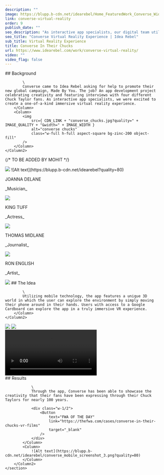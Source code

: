 ```yaml
---
description: ""
image: https://blupp.b-cdn.net/idearebel/Home_FeaturedWork_Converse_Widescreen.jpg?quality=80
link: converse-virtual-reality
order: 9
publish_date: ""
seo_description: "As interactive app specialists, our digital team utilized mobile technology featuring a unique 3D world, an immersive vr experience. See the final result!"
seo_title: "Converse Virtual Reality Experience | Idea Rebel"
sub_title: Virtual Reality Experience
title: Converse In Their Chucks
url: https://www.idearebel.com/work/converse-virtual-reality/
video: ""
video_flag: false
---
```


<section class="container max-w-6xl mx-auto py-10">
    <Column2>
        <Column>
            ## Background

            \
            Converse came to Idea Rebel asking for help to promote their new global campaign, Made By You. The job? An app development project celebrating creativity and featuring interviews with four different Chuck Taylor fans. As interactive app specialists, we were excited to create a one-of-a-kind immersive virtual reality experience.
        </Column>
        <Column>
            <img
                src={ CDN_LINK + "converse_chucks.jpg?quality=" + IMAGE_QUALITY + "&width=" + IMAGE_WIDTH }
                alt="converse chucks"
                class="w-full h-full aspect-square bg-zinc-200 object-fill"
            />
        </Column>
    </Column2>
</section>

{/* TO BE ADDED BY MOHIT */}
<section class="container mx-auto max-w-6xl py-10">
    <Column4>
        <Column>
            <div class="rounded-full border-2 border-bg-black">
                <img
                    src={ CDN_LINK + "converse_joanna_delane.jpg?quality=" + IMAGE_QUALITY + "&width=" + IMAGE_WIDTH }
                    alt="converse joanna delane"
                    class="w-full h-full aspect-square bg-zinc-200 object-fill"
                />
                ![Alt text](https://blupp.b-cdn.net/idearebel?quality=80)
                <p>JOANNA DELANE</p>
                <p>_Musician_</p>
            </div>
        </Column>
        <Column>
            <div>
                <img
                    src={ CDN_LINK + "converse_king_tuff.jpg?quality=" + IMAGE_QUALITY + "&width=" + IMAGE_WIDTH }
                    alt="converse king tuff"
                    class="w-full h-full aspect-square bg-zinc-200 object-fill"
                />
                <p>KING TUFF</p>
                <p>_Actress_</p>
            </div>
        </Column>
        <Column>
            <div>
                <img
                    src={ CDN_LINK + "converse_thomas_midlane.jpg?quality=" + IMAGE_QUALITY + "&width=" + IMAGE_WIDTH }
                    alt="converse thomas midlane"
                    class="w-full h-full aspect-square bg-zinc-200 object-fill"
                />
                <p>THOMAS MIDLANE</p>
                <p>_Journalist_</p>
            </div>
        </Column>
        <Column>
            <div>
                <img
                    src={ CDN_LINK + "converse_ron_english.jpg?quality=" + IMAGE_QUALITY + "&width=" + IMAGE_WIDTH }
                    alt="converse ron english"
                    class="w-full h-full aspect-square bg-zinc-200 object-fill"
                />
                <p>RON ENGLISH</p>
                <p>_Artist_</p>
            </div>
        </Column>
    </Column4>
</section>
<section class="container mx-auto max-w-6xl py-10">
    <Column2>
        <Column>
            <img
                src={ CDN_LINK + "converse-vr.gif?quality=" + IMAGE_QUALITY + "&width=" + IMAGE_WIDTH }
                alt="converse vr animation"
                class="w-full h-full aspect-square bg-zinc-200 object-fill"
            />
        </Column>
        <Column>
            ## The Idea

            \
            Utilizing mobile technology, the app features a unique 3D world in which the user can explore the environment by simply moving their phone around in their hands. Users with access to a Google Cardboard can explore the app in a truly immersive VR experience.
        </Column>
    </Column2>
</section>
<section class="container mx-auto max-w-6xl p-20 bg-secondary">
    <Column>
        <img
            src={ CDN_LINK + "converse_mobile_screenshot_1.png?quality=" + IMAGE_QUALITY + "&width=" + IMAGE_WIDTH }
            alt="converse mobile screenshot"
            class="w-full h-full aspect-square bg-zinc-200 object-fill"
        />
        <img
            src={ CDN_LINK + "converse_mobile_screenshot_2.png?quality=" + IMAGE_QUALITY + "&width=" + IMAGE_WIDTH }
            alt="converse mobile screenshots"
            class="w-full h-full aspect-square bg-zinc-200 object-fill"
        />
    </Column>
</section>
<section class="container mx-auto max-w-6xl p-20 bg-secondary mt-20">
    <Column>
    <video>
        <source
          src="https://blupp.b-cdn.net/idearebel/Converse-In-Their-Chucks-–-a-Virtual-Reality-Experience.mp4"
          type="mp4"
        />
        Your browser does not support the video tag.
      </video>
    </Column>
</section>
<section class="bg-secondary mt-20">
    <section class="container mx-auto max-w-6xl py-20">
        <Column2>
            <Column>
                ## Results

                \
                Through the app, Converse has been able to showcase the creativity that their fans have been expressing through their Chuck Taylors for nearly 100 years.

                <div class="w-1/2">
                    <Button
                        text="FWA OF THE DAY"
                        link="https://thefwa.com/cases/converse-in-their-chucks-vr-films"
                        target="_blank"
                    />
                </div>
            </Column>
            <Column>
                ![Alt text](https://blupp.b-cdn.net/idearebel/converse_mobile_screenshot_3.png?quality=80)
            </Column>
        </Column2>
    </section>
</section>

<section class="container mx-auto max-w-6xl p-4 md:px-0 md:py-2">
    <Column>
        <div class="flex justify-between">
            <div>
            <PreviousProject
                link="/work/ford-virtual-reality/"
                title="Ford VR App"
            />
            </div>
            <NextProject
                link="/work/hyundai-dealership-app/"
                title="Hyundai Dealership App"
            />
        </div>
    </Column>
</section>
